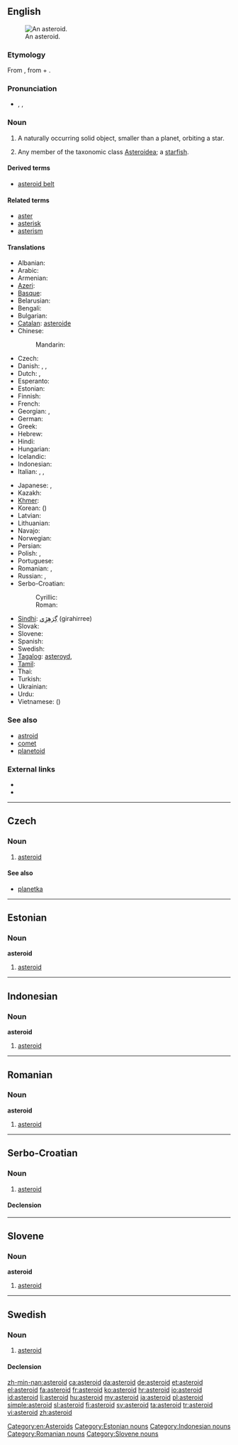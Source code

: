 {{also|Asteroid}}
==English==
{{wikipedia}}
[[File:243 ida.jpg|thumb|An asteroid.]]

===Etymology===
From {{etyl|grc}} {{term|ἀστεροειδής|lang=grc}}, from {{etyl|grc}} {{term|ἀστήρ|tr=astēr||star|lang=grc}} + {{term|εἶδος||tr=eidos|form|lang=grc}}.

===Pronunciation===
* {{enPR|ăs'tə-roid"}}, {{IPA|/ˈæstəroɪd/}}, {{SAMPA|/"{st@%roId/}}

===Noun===
{{en-noun}}

# {{astronomy}} A naturally occurring solid object, smaller than a planet, orbiting a star.
# {{zoology}} Any member of the taxonomic class [[Asteroidea]]; a [[starfish]].

====Derived terms====
{{der-top|}}
* [[asteroid belt]]
{{der-mid}}
{{der-bottom}}

====Related terms====
{{rel-top|}}
* [[aster]]
* [[asterisk]]
* [[asterism]]
{{rel-mid}}
{{rel-bottom}}

====Translations====
{{trans-top|astronomy}}
* Albanian: {{t-|sq|asteroid|xs=Albanian}}
* Arabic: {{t|ar|كويكب|m|tr=kuwaykib}}
* Armenian: {{t|hy|աստղանման|tr=astġanman|sc=Armn}}
* [[Azeri]]: {{t|az|asteroid}}
* [[Basque]]: {{t+|eu|asteroide|xs=Basque}}
* Belarusian: {{t|be|астэроід|m|tr=asteróid|sc=Cyrl}}
* Bengali: {{t|bn|গ্রহাণু|tr=grôhanu|sc=Beng}}
* Bulgarian: {{t-|bg|астероид|m|tr=asteróid}}
* [[Catalan]]: [[asteroide#Catalan|asteroide]]
* Chinese:
*: Mandarin: {{t|cmn|小行星|tr=xiǎoxíngxīng|sc=Hani}}
* Czech: {{t-|cs|asteroid|m}}
* Danish: {{t-|da|småplanet}}, {{t-|da|asteroide}}, {{t-|da|planetoide}}
* Dutch: {{t+|nl|planetoïde}}, {{t+|nl|asteroïde}}
* Esperanto: {{t-|eo|asteroido|xs=Esperanto}}
* Estonian: {{t|et|asteroid}}
* Finnish: {{t-|fi|asteroidi}}
* French: {{t+|fr|astéroïde|m}}
* Georgian: {{t|ka|ასტეროიდი|tr=asteroidi|sc=Geor}}, {{t|ka|მცირე ცთომილები|tr=mc'ire c't'omilebi|sc=Geor}}
* German: {{t+|de|Asteroid|m}}
* Greek: {{t|el|αστεροειδής|m|tr=asteroeidís|sc=Grek}}
* Hebrew: {{t|he|אסטרואיד|m|tr=asteroid|sc=Hebr}}
* Hindi: {{t|hi|क्षुद्रग्रह|m|tr=kṣudragrah|sc=Deva}}
* Hungarian: {{t|hu|kisbolygó}}
* Icelandic: {{t|is|smástirni}}
* Indonesian: {{t-|id|asteroid|xs=Indonesian}}
* Italian: {{t+|it|asteroide|m}}, {{t+|it|pianetino|m}}, {{t-|it|planetoide}}
{{trans-mid}}
* Japanese: {{t+|ja|小惑星|tr=しょうわくせい, shōwakusei}},  {{t|ja|星状体|tr=せいじょうたい, seijōtai}}
* Kazakh: {{t|kk|астероид|tr=asteroid|sc=Cyrl}}
* [[Khmer]]: {{t|km|តារាសណ្ឋាន|tr=dara son tharn|sc=Khmr}}
* Korean: {{t|ko|소행성|tr=sohaengseong|sc=Kore}} ({{t|ko|小行星|sc=Kore}})
* Latvian: {{t|lv|asteroīds|m}}
* Lithuanian: {{t|lt|asteroidas|m}}
* Navajo: {{tø|nv|tsé naatʼaʼí}}
* Norwegian: {{t-|no|asteroide}}
* Persian: {{t|fa|ستارک|tr=sayârak|sc=fa-Arab}}
* Polish: {{t|pl|asteroida|f}}, {{t|pl|planetoida|f}}
* Portuguese: {{t-|pt|asteroide|m}}
* Romanian: {{t-|ro|asteroid|m}}, {{t|ro|asteroizi|p}}
* Russian: {{t+|ru|астероид|m|tr=asteróid}}, {{t|ru|малая планета|f|tr=málaja planéta|sc=Cyrl}}
* Serbo-Croatian:
*: Cyrillic: {{t|sh|астероид|m}}
*: Roman: {{t|sh|asteroid|m}}
* [[Sindhi]]: [[گِرَھِڙِي]] (girahirree) {{f}}
* Slovak: {{t|sk|asteroid|m}}
* Slovene: {{t+|sl|asteroid|m}}
* Spanish: {{t+|es|asteroide|m}}
* Swedish: {{t|sv|asteroid|c}}
* [[Tagalog]]: [[asteroyd]],  {{t-|tl|bulalakaw|xs=Tagalog}}
* [[Tamil]]: {{t|ta|நுண்கோள்|tr=nuṇkōḷ|sc=Taml}}
* Thai: {{t|th|ดาวเคราะห์น้อย|tr=daao krór nói|sc=Thai}}
* Turkish: {{t|tr|asteroit}}
* Ukrainian: {{t|uk|астероїд|m|tr=asterójid|sc=Cyrl}}
* Urdu: {{t|ur|کشودرگرہ|m|tr=kṣudragrah|sc=ur-Arab}}
* Vietnamese: {{t|vi|tiểu hành tinh}} ({{t|vi|小行星}})
{{trans-bottom}}

===See also===
* [[astroid]]
* [[comet]]
* [[planetoid]]

===External links===
* {{R:Webster 1913}}
* {{R:Century 1911}}

[[Category:en:Asteroids]]

----

==Czech==

===Noun===
{{cs-noun|g=m}}

# [[#English|asteroid]]

====See also====
* [[planetka]] {{f}}

----

==Estonian==

===Noun===
'''asteroid'''

# [[#English|asteroid]]

[[Category:Estonian nouns]]

----

==Indonesian==

===Noun===
'''asteroid'''

# [[#English|asteroid]]

[[Category:Indonesian nouns]]

----

==Romanian==

===Noun===
'''asteroid'''

# [[#English|asteroid]]

[[Category:Romanian nouns]]

----

==Serbo-Croatian==

===Noun===
{{sh-noun|g=m|head=asteròīd|r|астероид|астеро̀ӣд}}

# [[#English|asteroid]]

====Declension====
{{sh-decl-noun
|asteròīd|asteroidi
|asteroída|asteroida
|asteroidu|asteroidima
|asteroid|asteroide
|asteroide|asteroidi
|asteroidu|asteroidima
|asteroidom|asteroidima
}}

----

==Slovene==

===Noun===
'''asteroid'''

# [[#English|asteroid]]

[[Category:Slovene nouns]]

----

==Swedish==

===Noun===
{{sv-noun|g=c}}

# [[#English|asteroid]]

====Declension====
{{sv-noun-reg-er}}

[[zh-min-nan:asteroid]]
[[ca:asteroid]]
[[da:asteroid]]
[[de:asteroid]]
[[et:asteroid]]
[[el:asteroid]]
[[fa:asteroid]]
[[fr:asteroid]]
[[ko:asteroid]]
[[hr:asteroid]]
[[io:asteroid]]
[[id:asteroid]]
[[li:asteroid]]
[[hu:asteroid]]
[[my:asteroid]]
[[ja:asteroid]]
[[pl:asteroid]]
[[simple:asteroid]]
[[sl:asteroid]]
[[fi:asteroid]]
[[sv:asteroid]]
[[ta:asteroid]]
[[tr:asteroid]]
[[vi:asteroid]]
[[zh:asteroid]]